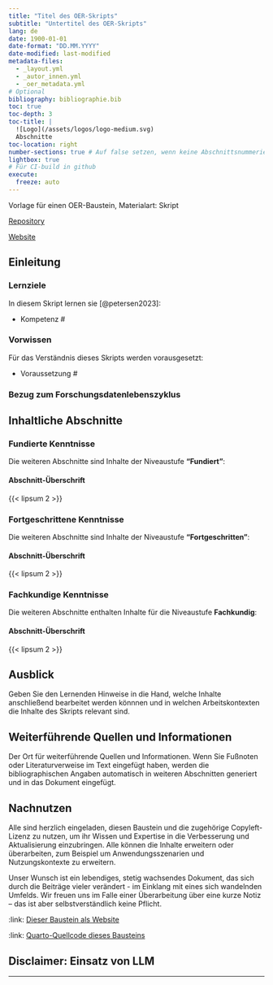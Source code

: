 ```yaml
---
title: "Titel des OER-Skripts"
subtitle: "Untertitel des OER-Skripts"
lang: de
date: 1900-01-01
date-format: "DD.MM.YYYY"
date-modified: last-modified
metadata-files:
  - _layout.yml
  - _autor_innen.yml
  - _oer_metadata.yml
# Optional
bibliography: bibliographie.bib
toc: true
toc-depth: 3
toc-title: |
  ![Logo](/assets/logos/logo-medium.svg)
  Abschnitte
toc-location: right
number-sections: true # Auf false setzen, wenn keine Abschnittsnummerierung gewünscht
lightbox: true
# Für CI-build in github
execute:
  freeze: auto
---
```


:::{.callout-note appearance="minimal" icon="false" title="Über diese Seite"}
Vorlage für einen OER-Baustein, Materialart: Skript

[Repository]({{< meta repo-url >}})

[Website]({{< meta site-url >}})
:::

## Einleitung

<!-- Holen Sie die Lernenden in diesem Absatz ab. Stellen Sie in wenigen Sätzen, mit Beispielen und Fragen das Thema des Bausteins vor. -->

### Lernziele {.kolophon .unnumbered .unlisted}

<!-- Idealerweise beziehen sie sich in dieser Aufzählung auf die Lernzielmatrix zum Themenbereich Forschungsdatenmanagement (FDM) für die Zielgruppen Studierende, PhDs und Data Stewards.^[Petersen, B., Engelhardt, C., Hörner, T., Jacob, J., Kvetnaya, T., Mühlichen, A., Schranzhofer, H., Schulz, S., Slowig, B., Trautwein-Bruns, U., Voigt, A., & Wiljes, C. (2023). Lernzielmatrix zum Themenbereich Forschungsdatenmanagement (FDM) für die Zielgruppen Studierende, PhDs und Data Stewards. Zenodo. [https://doi.org/10.5281/zenodo.8010617](https://doi.org/10.5281/zenodo.8010617)] -->

In diesem Skript lernen sie [@petersen2023]:

-   Kompetenz \#

### Vorwissen {.kolophon .unnumbered .unlisted}

Für das Verständnis dieses Skripts werden vorausgesetzt:

-   Voraussetzung \#

<!-- Versuchen sie so detailliert wie möglich die Voraussetzungen für das Verständnis des Bausteins aufzuzählen. Geben sie Hinweise, wo die Lernenden entsprechende/s Kompetenzen/Wissen erwerben können. Damit sind nicht nur Kenntnisse im Forschunsdatenmanagement gemeint sondern auch Grund-Kompetenzen aus der Data Literacy und methodisch-praktische Kompetenzen gemeint. -->

### Bezug zum Forschungsdatenlebenszyklus {.kolophon .unnumbered .unlisted}

<!-- Erläutern sie kurz, welche Rolle das Thema im Bezug auf die Phasen im Forschungsdatenzyklus spielen.

-   planen und projektieren
-   sammeln und erfassen
-   anreichern und auswerten
-   archivieren und sichern
-   teilen, veröffentlichen und auffinden
-   wiederverwenden und zitieren
-->

## Inhaltliche Abschnitte

<!-- 

Hier ist der Raum für die Inhalte des Skripts. Nutzen sie die vielfältigen Möglichkeiten, Inhalte mit Quarto-Markdown zu gestalten. Ersetzen Sie die Überschriften "Inhaltliche Abschnitte" und "Abschnitt-Überschrift".

Viele Hinweise dazu finden sie im [Quarto-Guide](https://quarto.org/docs/guide/)

-->

### Fundierte Kenntnisse {#sec-fundiert}

::: {.callout-note appearance="minimal" icon="false" title="Niveaustufe: Fundiert"}
Die weiteren Abschnitte sind Inhalte der Niveaustufe **"Fundiert"**:

<!-- Kurzangaben der Inhalte -->
:::

<!-- Abschnitte für fundierte Kenntnisse -->

#### Abschnitt-Überschrift

{{< lipsum 2 >}}

### Fortgeschrittene Kenntnisse {#sec-fortgeschritten}

::: {.callout-tip appearance="minimal" icon="false" title="Niveaustufe: Fortgeschritten"}
Die weiteren Abschnitte sind Inhalte der Niveaustufe **"Fortgeschritten"**:

<!-- Kurzangaben der Inhalte -->
:::

<!-- Abschnitte für fortgeschrittene Kenntnisse -->

#### Abschnitt-Überschrift

{{< lipsum 2 >}}

### Fachkundige Kenntnisse {#sec-fachkundig}

::: {.callout-caution appearance="minimal" icon="false" title="Niveaustufe: Fachkundig"}

Die weiteren Abschnitte enthalten Inhalte für die Niveaustufe **Fachkundig**:

<!-- Kurzangaben der Inhalte -->
:::

<!-- Abschnitte für fachkundige Kenntnisse -->

#### Abschnitt-Überschrift

{{< lipsum 2 >}}

## Ausblick

Geben Sie den Lernenden Hinweise in die Hand, welche Inhalte anschließend bearbeitet werden könnnen und in welchen Arbeitskontexten die Inhalte des Skripts relevant sind.

## Weiterführende Quellen und Informationen {.appendix}

Der Ort für weiterführende Quellen und Informationen. Wenn Sie Fußnoten oder Literaturverweise im Text eingefügt haben, werden die bibliographischen Angaben automatisch in weiteren Abschnitten generiert und in das Dokument eingefügt.

## Nachnutzen {.appendix}

Alle sind herzlich eingeladen, diesen Baustein und die zugehörige Copyleft-Lizenz zu nutzen, um ihr Wissen und Expertise in die Verbesserung und Aktualisierung einzubringen. Alle können die Inhalte erweitern oder überarbeiten, zum Beispiel um Anwendungsszenarien und Nutzungskontexte zu erweitern.

Unser Wunsch ist ein lebendiges, stetig wachsendes Dokument, das sich durch die Beiträge vieler verändert - im Einklang mit eines sich wandelnden Umfelds. Wir freuen uns im Falle einer Überarbeitung über eine kurze Notiz – das ist aber selbstverständlich keine Pflicht.

<!-- Verweise auf Website und Repository werden in _oer_metadata.yml global festgelegt -->

:link: [Dieser Baustein als Website]({{< meta site-url >}}) 

:link: [Quarto-Quellcode dieses Bausteins]({{< meta repo-url >}})

## Disclaimer: Einsatz von LLM {.appendix}

<!-- Optionale Angaben zum Einsatz von LLM bei der Erstellung oder Überarbeitung des Skripts -->

-----

<!-- An dieser Stelle werden von Quarto automatisch generierte Abschnitte angehängt:

Bibliographie:
Erstellt aus den in der qmd-Datei mit [@bibtex-Schlüssel] referenzierten Einträgen aus der Datei bibliographie.bib.
Im Text nicht referenzierte Einträge aus der bibliographie.bib werden nicht zitiert.
Der Zitierstil wird in der _oer_metadata.yml mit dem Schlüssel 'csl:' festgelegt. Im Verzeichnis /assets/csl/ sind gängige Zitierstile als csl-Datei vorhanden. Weitere sind hier zu finden: https://www.zotero.org/styles

Lizenz:
Angabe wird übernommen aus Schlüssel 'license:' in _oer_metadata.yml

Urheber:innen
Angabe wird übernommen aus der _oer_metadata.yml Schlüssel 'copyright:'

Zitiervorschläge
Mit BibTeX zitieren:
Automatisch von Quarto aus den Metadaten insb. aus dem Schlüssel 'citation:' in der _oer_metadata.yml generiertes bibtex-Zitat.

Bitte zitieren Sie diesen OER-Baustein als:
Angabe generiert aus:
  _autor_innen.yml
  Schlüssel 'title:' in der qmd-Datei
  Schlüssel 'issued' in der _oer_metadata.yml
  Schlüssel 'doi:' in der _oer_metadata.yml / Wenn keine doi gesetzt wird der Titel mit dem Wert aus 'site-url:' in _oer_metadata.yml verlinkt.
-->